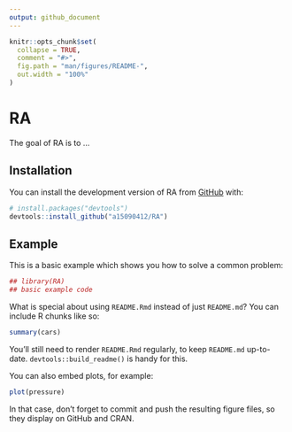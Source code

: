 ```yaml
---
output: github_document
---
```


<!-- README.md is generated from README.Rmd. Please edit that file -->

```r
knitr::opts_chunk$set(
  collapse = TRUE,
  comment = "#>",
  fig.path = "man/figures/README-",
  out.width = "100%"
)
```

# RA

<!-- badges: start -->
<!-- badges: end -->

The goal of RA is to ...

## Installation

You can install the development version of RA from [GitHub](https://github.com/) with:

``` r
# install.packages("devtools")
devtools::install_github("a15090412/RA")
```

## Example

This is a basic example which shows you how to solve a common problem:

```r
## library(RA)
## basic example code
```

What is special about using `README.Rmd` instead of just `README.md`? You can include R chunks like so:

```r
summary(cars)
```

You'll still need to render `README.Rmd` regularly, to keep `README.md` up-to-date. `devtools::build_readme()` is handy for this.

You can also embed plots, for example:

```r
plot(pressure)
```

In that case, don't forget to commit and push the resulting figure files, so they display on GitHub and CRAN.
